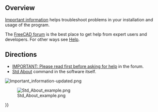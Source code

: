 <languages/>
<translate>

==Overview== <!--T:8-->

<!--T:1-->
[[Important information|Important information]] helps troubleshoot problems in your installation and usage of the program. 

<!--T:2-->
The [https://forum.freecadweb.org/viewforum.php?f=3 FreeCAD forum] is the best place to get help from expert users and developers. For other ways see [[Help|Help]].

==Directions== <!--T:9-->

<!--T:3-->
{{VeryImportantMessage|Before asking for help, you need to follow these links or click the images/captions below}}
* [https://forum.freecadweb.org/viewtopic.php?f=3&t=2264 IMPORTANT: Please read first before asking for help] in the forum.
* [[Std_About|Std About]] command in the software itself.
</translate>
[[File:Important_information-updated.png|link=https://forum.freecadweb.org/viewtopic.php?f=3&t=2264]]
<translate>
<!--T:4-->
{{Caption|align=center|The request for important information is located at the top of every subforum. Click the image above to follow link.}}

<!--T:5-->
[[File:Std_About_example.png|center|link=Std_About]]

<!--T:6-->
{{Caption|align=center|Window with the "[[Std_About|About]]" information in the software. Do not take a picture of this window;<br/>Click the {{Button|Copy to clipboard}} button to be able to paste the information with your help request.}}

</translate>
{{Userdocnavi{{#translation:}}}}